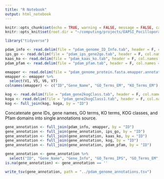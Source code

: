 ```yaml
---
title: "R Notebook"
output: html_notebook
---
```

```r
knitr::opts_chunk$set(echo = TRUE, warning = FALSE, message = FALSE, cache = TRUE)
knitr::opts_knit$set(root.dir = "~/computing/projects/EAPSI_Pocillopora_AxH/data/pdam_annotations/")
```
```r
library("tidyverse")
```
```r
pdam_info <- read.delim(file = "pdam_genome_ID_Info.tab", header = F, col.names = c("ID", "Gene_Info"))
ips_go <- read.delim(file = "pdam_ips_gene2go.tab", header = F, col.names = c("ID", "GO_Terms_IPS"))
kaas_ko <- read.delim(file = "pdam_kaas_ko.tab", header = F, col.names = c("ID", "KO_Terms_KAAS"))
pdam_pfam <- read.delim(file = "pdam_pfam.tab", header = F, col.names = c("ID", "Pfam_Domains"))
```
```r
emapper <- read.delim(file = "pdam_genome_protein.fasta.emapper.annotations.tab", header = F)
emapper <- emapper %>% 
  select(V1, V5, V6, V7)
colnames(emapper) <- c("ID","Gene_Name", "GO_Terms_EM", "KO_Terms_EM")
```
```r
kog <- read.delim(file = "pdam_gene2kogClass.tab", header = F, col.names = c("ID", "KOG_Class"))
koga <- read.delim(file = "pdam_gene2kogClass1.tab", header = F, col.names = c("ID", "KOG_Class_A"))
kog <- full_join(kog, koga, by = "ID")
```
Concatenate gene IDs, gene names, GO terms, KO terms, KOG classes, and Pfam domains into single annotations source.
```r
gene_annotation <- full_join(pdam_info, emapper, by = "ID")
gene_annotation <- full_join(gene_annotation, ips_go, by = "ID")
gene_annotation <- full_join(gene_annotation, kaas_ko, by = "ID")
gene_annotation <- full_join(gene_annotation, kog, by = "ID")
gene_annotation <- full_join(gene_annotation, pdam_pfam, by = "ID")
```
```r
gene_annotation <- gene_annotation %>%
  select("ID", "Gene_Name", "Gene_Info", "GO_Terms_IPS", "GO_Terms_EM", "KO_Terms_KAAS", "KO_Terms_EM", "KOG_Class_A", "KOG_Class", "Pfam_Domains")
is.na(gene_annotation) <- gene_annotation == ''
```
```r
write_tsv(gene_annotation, path = "../pdam_genome_annotations.tsv")
```

